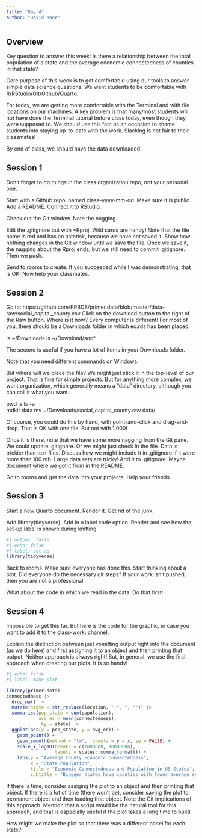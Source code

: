 ```yaml
---
title: "Day 4"
author: "David Kane"
---
```




## Overview

Key question to answer this week: Is there a relationship between the total population of a state and the average economic connectedness of counties in that state?

Core purpose of this week is to get comfortable using our tools to answer simple data science questions. We want students to be comfortable with R/RStudio/Git/Github/Quarto. 

For today, we are getting more comfortable with the Terminal and with file locations on our machines. A key problem is that many/most students will not have done the Terminal tutorial before class today, even though they were supposed to. We should use this fact as an occasion to shame students into staying up-to-date with the work. Slacking is not fair to their classmates!

By end of class, we should have the data downloaded.

## Session 1

Don't forget to do things in the class organization repo, not your personal one.

Start with a Github repo, named class-yyyy-mm-dd. Make sure it is public. Add a README. Connect it to RStudio.  

Check out the Git window. Note the nagging. 

Edit the .gitignore but with *Rproj. Wild cards are handy! Note that the file name is red and has an asterisk, because we have not saved it. Show how nothing changes in the Git window until we save the file. Once we save it, the nagging about the Rproj ends, but we still need to commit .gitignore. Then we push.

Send to rooms to create. If you succeeded while I was demonstrating, that is OK! Now help your classmates.

## Session 2

Go to: https://github.com/PPBDS/primer.data/blob/master/data-raw/social_capital_county.csv Click on the download button to the right of the Raw button. Where is it now? Every computer is different! For most of you, there should be a Downloads folder in which ec.rds has been placed.

ls ~/Downloads
ls ~/Download/soc*

The second is useful if you have a lot of items in your Downloads folder.

Note that you need different commands on Windows.

But where will we place the file? We might just stick it in the top-level of our project. That is fine for simple projects. But for anything more complex, we want organization, which generally means a "data" directory, although you can call it what you want.

pwd
ls
ls -a   
mdkir data
mv ~/Downloads/social_capital_county.csv data/

Of course, you could do this by hand, with point-and-click and drag-and-drop. That is OK with one file. But not with 1,000!

Once it is there, note that we have some more nagging from the Git pane. We could update .gitignore. Or we might just check in the file. Data is trickier than text files. Discuss how we might include it in .gitignore if it were more than 100 mb. Large data sets are tricky! Add it to .gitignore. Maybe document where we got it from in the README.

Go to rooms and get the data into your projects. Help your friends.

## Session 3

Start a new Quarto document. Render it. Get rid of the junk. 

Add library(tidyverse).  Add in a label code option. Render and see how the set-up label is shown during knitting.

```r
#| output: false
#| echo: false
#| label: set-up
library(tidyverse)
```

Back to rooms. Make sure everyone has done this. Start thinking about a plot. Did everyone do the necessary git steps? If your work isn't pushed, then you are not a professional.

What about the code in which we read in the data. Do that first!

## Session 4

Impossible to get this far. But here is the code for the graphic, in case you want to add it to the class-work. channel. 

Explain the distinction between just vomitting output right into the document (as we do here) and first assigning it to an object and then printing that output. Neither approach is always right! But, in general, we use the first approach when creating our plots. It is so handy!

```r
#| echo: false
#| label: make plot

library(primer.data)
connectedness |> 
  drop_na() |> 
  mutate(state = str_replace(location, ".*, ", "")) |> 
  summarise(pop_state = sum(population),
            avg_ec = mean(connectedness),
            .by = state) |> 
  ggplot(aes(x = pop_state, y = avg_ec)) +
    geom_point() +
    geom_smooth(method = "lm", formula = y ~ x, se = FALSE) +
    scale_x_log10(breaks = c(1000000, 10000000),
                  labels = scales::comma_format()) +
    labs(y = "Average County Economic Connectedness",
         x = "State Population",
         title = "Economic Connectedness and Population in US States",
         subtitle = "Biggger states have counties with lower average economic connectedness.")
```

If there is time, consider assiging the plot to an object and then printing that object. If there is a lot of time (there won't be), consider saving the plot to permanent object and then loading that object. Note the Git implications of this approach. Mention that a script would be the natural tool for this approach, and that is especially useful if the plot takes a long time to build.

How might we make the plot so that there was a different panel for each state?





